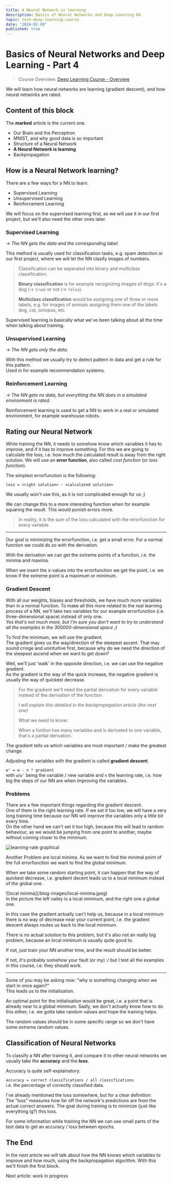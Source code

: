 ```yaml
---
title: A Neural Network is learning
description: Basics of Neural Networks and Deep Learning 04
topic: tech-deep-learning-course
date: "2024-02-09"
published: true
---
```


# Basics of Neural Networks and Deep Learning - Part 4

> Course Overview: [Deep Learning Course - Overview](/blog/deep-learning-course)

We will learn how neural networks are learning (gradient descent),
and how neural networks are rated.

## Content of this block
The **marked** article is the current one.

- Our Brain and the Perceptron
- MNIST, and why good data is so important
- Structure of a Neural Network
- **A Neural Network is learning**
- Backpropagation

## How is a Neural Network learning?

There are a few ways for a NN to learn.
 - Supervised Learning
 - Unsupervised Learning
 - Reinforcement Learning

We will focus on the supervised learning first, 
as we will use it in our first project, 
but we'll also need the other ones later.

### Supervised Learning

*-> The NN gets the data and the corresponding label.*

This method is usually used for classification tasks, 
e.g. spam detection or our first project, 
where we will let the NN clasify images of numbers.

> Classification can be separated into binary and multiclass classification.
>
> **Binary classification** is for example recognizing images of dogs:
> it's a dog (-> `true`) or not (-> `false`).
>
> **Multiclass classification** would be assigning one of three or more labels,
> e.g. for images of animals assigning them one of the labels dog, cat, octopus, etc.

Supervised learning is basically what we've been talking about all the time when talking about training.

### Unsupervised Learning

*-> The NN gets only the data.*

With this method we usually try to detect pattern in data 
and get a rule for this pattern.  
Used in for example recommendation systems. 

### Reinforcement Learning

*-> The NN gets no data, but everything the NN does in a simulated environment is rated.*

Reinforcement learning is used to get a NN to work in a real or simulated environment,
for example warehouse robots.

## Rating our Neural Network

While training the NN, it needs to somehow know which variables it has to improve, 
and if it has to improve something.
For this we are going to calculate the loss,
i.e. how much the calculated result is away from the right solution.
We will use an **error function**, also called *cost function* (or *loss function*).

The simplest errorfunction is the following:

`loss = <right solution> - <calculated solution>`

We usually won't use this, as it is not complicated enough for us ;)

We can change this to a more interesting function when for example squaring the result.
This would punish errors more.

> In reality, it is the sum of the loss calculated with the errorfunction for every variable.

---

Our goal is minimizing the errorfunction, i.e. get a small error.
For a normal function we could do so with the derivation.

With the derivation we can get the extreme points of a function, 
i.e. the minima and maxima.

When we insert the x-values into the errorfunction we get the point,
i.e. we know if the extreme point is a maximum or minimum.

### Gradient Descent

With all our weights, biases and thresholds, we have much more variables than in a normal function.
To make all this more related to the real learning process of a NN, 
we'll take two variables for our example errorfunction (i.e. three-dimensional space)
instead of only one.  
*Yes that's not much more, but I'm sure you don't want to try to understand all the examples in the 300000-dimensional space ;)*

To find the minimum, we will use the gradient.  
The gradient gives us the way/direction of the steepest ascent.
That may sound cringe and unintuitive first, 
because why do we need the direction of the steepest ascend when we want to get down?

Well, we'll just 'walk' in the opposite direction, 
i.e. we can use the negative gradient.  
As the gradient is the way of the quick increase, the negative gradient is usually the way of quickest decrease.

> For the gradient we'll need the partial derivation for every variable instead of the derivation of the function.
>
> *I will explain this detailed in the backpropagation article (the next one)*
>
> What we need to know:
>
> When a funtion has many variables and is derivated to one variable, that's a partial derivation.

The gradient tells us which variables are most important / make the greatest change.

Adjusting the variables with the gradient is called **gradient descent**.

`w' = w - n * gradient`  
with `w`/`w'` being the variable / new variable and `n` the learning rate, 
i.e. how big the steps of our NN are when improving the variables.


### Problems

There are a few important things regarding the gradient descent.  
One of them is the right learning rate.
If we set it too low, we will have a very long training time 
because our NN will improve the variables only a little bit every time.  
On the other hand we can't set it too high, because this will lead to random behaviour, 
as we would be jumping from one point to another, 
maybe without coming closer to the minimum.

![learning-rate graphical](/blog-images/learning-rate.png)

Another Problem are local minima.
As we want to find the minimal point of the full errorfunction we want to find the global minimum.

When we take some random starting point, it can happen that the way of quickest decrease, 
i.e. gradient decent leads us to a local minimum instead of the global one.

<div className="invert opacity-80">
![local minima](/blog-images/local-minima.jpeg)
</div>
In the picture the left valley is a local minimum, and the right one a global one.

In this case the gradient actually can't help us, 
because in a local minimum there is no way of decrease near your current point,
i.e. the gradient descent always routes us back to the local minimum.

There is no actual solution to this problem, but it's also not an really big problem,
because an local minimum is usually quite good to.

If not, just train your NN another time, and the result should be better.

If not, it's probably somehow your fault (or my) :/ 
but I test all the examples in this course, i.e. they should work.

---

Some of you may be asking now: 
"why is something changing when we start in once again?"  
This leads us to the initialisation.

An optimal point for the initialisation would be great, 
i.e. a point that is already near to a global minimum.
Sadly, we don't actually know how to do this either, 
i.e. we gotta take random values and hope the training helps.

The random values should be in some specific range so we don't have some extreme random values.

## Classification of Neural Networks

To classify a NN after training it, 
and compare it to other neural networks we usually take the **accuracy** and the **loss**.

Accuracy is quite self-explainatory:

`accuracy = correct classifications / all classifications`  
i.e. the percentage of correctly classified data.

I've already mentioned the loss somewhere, but for a clear definition:  
The "loss" measures how far off the network's predictions are from the actual correct answers. 
The goal during training is to minimize (just like everything ig?) this loss.


For some information while training the NN we can use small parts of the test data 
to get an accuracy / loss between epochs.

## The End

In the next article we will talk about how the NN knows which variables to improve
and how much, using the backpropagation algorithm.
With this we'll finish the first block. 

Next article: work in progress